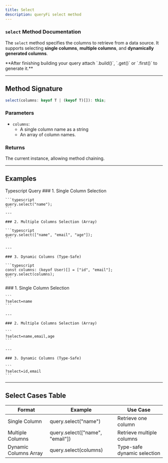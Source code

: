 ```yaml
---
title: Select
description: queryFi select method
---
```


### `select` Method Documentation

The `select` method specifies the columns to retrieve from a data source. It supports selecting **single columns**, **multiple columns**, and **dynamically generated columns**.

<Note type="note" title="Note">
  **After finishing building your query attach `.build()`, `.get()` or `.first()` to generate it.**
</Note>

---

## Method Signature

```typescript
select(columns: keyof T | (keyof T)[]): this;
```

### Parameters

- `columns`:
  - A single column name as a string
  - An array of column names.

### Returns

The current instance, allowing method chaining.

---

## Examples

<Tabs defaultValue="ts" className="pt-5 pb-1">
  <TabsList>
    <TabsTrigger value="ts">Typescript</TabsTrigger>
    <TabsTrigger value="query">Query</TabsTrigger>
  </TabsList>
  
  <TabsContent value="ts">
    ### 1. Single Column Selection

    ```typescript
    query.select("name");
    ```
    ---
    
    ### 2. Multiple Columns Selection (Array)

    ```typescript
    query.select(["name", "email", "age"]);
    ```

    ---
    
    ### 3. Dynamic Columns (Type-Safe)

    ```typescript
    const columns: (keyof User)[] = ["id", "email"];
    query.select(columns);
    ```
  </TabsContent>

  <TabsContent value="query">
    ### 1. Single Column Selection

    ```
    ?select=name
    ```

    ---

    ### 2. Multiple Columns Selection (Array)

    ```
    ?select=name,email,age
    ```

    ---

    ### 3. Dynamic Columns (Type-Safe)

    ```
    ?select=id,email
    ```
  </TabsContent>
</Tabs>

---

## Select Cases Table

| **Format**            | **Example**                        | **Use Case**               |
|----------------------|-------------------------------------|----------------------------|
| Single Column         | query.select("name")             | Retrieve one column        |
| Multiple Columns      | query.select(["name", "email"])  | Retrieve multiple columns  |
| Dynamic Columns Array | query.select(columns)            | Type-safe dynamic selection |
